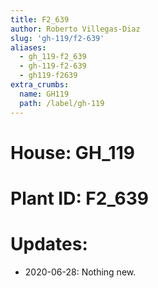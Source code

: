 ```yaml
---
title: F2_639
author: Roberto Villegas-Diaz
slug: 'gh-119/f2-639'
aliases:
  - gh_119-f2_639
  - gh-119-f2-639
  - gh119-f2639
extra_crumbs:
  name: GH119
  path: /label/gh-119
---
```


# **House**: GH_119
# **Plant ID**: F2_639
# **Updates**: 
 - 2020-06-28: Nothing new.
